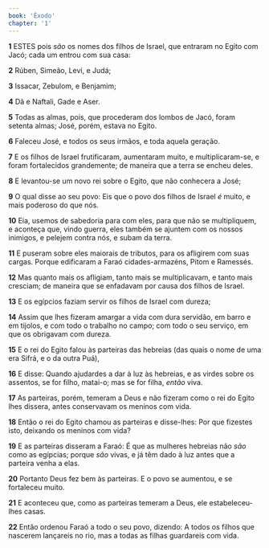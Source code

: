 ```yaml
---
book: 'Êxodo'
chapter: '1'
---
```


**1** ESTES pois _são_ os nomes dos filhos de Israel, que entraram no Egito com Jacó; cada um entrou com sua casa:

**2** Rúben, Simeão, Levi, e Judá;

**3** Issacar, Zebulom, e Benjamim;

**4** Dã e Naftali, Gade e Aser.

**5** Todas as almas, pois, que procederam dos lombos de Jacó, foram setenta almas; José, porém, estava no Egito.

**6** Faleceu José, e todos os seus irmãos, e toda aquela geração.

**7** E os filhos de Israel frutificaram, aumentaram muito, e multiplicaram-se, e foram fortalecidos grandemente; de maneira que a terra se encheu deles.

**8** E levantou-se um novo rei sobre o Egito, que não conhecera a José;

**9** O qual disse ao seu povo: Eis que o povo dos filhos de Israel _é_ muito, e mais poderoso do que nós.

**10** Eia, usemos de sabedoria para com eles, para que não se multipliquem, e aconteça que, vindo guerra, eles também se ajuntem com os nossos inimigos, e pelejem contra nós, e subam da terra.

**11** E puseram sobre eles maiorais de tributos, para os afligirem com suas cargas. Porque edificaram a Faraó cidades-armazéns, Pitom e Ramessés.

**12** Mas quanto mais os afligiam, tanto mais se multiplicavam, e tanto mais cresciam; de maneira que se enfadavam por causa dos filhos de Israel.

**13** E os egípcios faziam servir os filhos de Israel com dureza;

**14** Assim que lhes fizeram amargar a vida com dura servidão, em barro e em tijolos, e com todo o trabalho no campo; com todo o seu serviço, em que os obrigavam com dureza.

**15** E o rei do Egito falou às parteiras das hebreias (das quais o nome de uma era Sifrá, e o da outra Puá),

**16** E disse: Quando ajudardes a dar à luz às hebreias, e as virdes sobre os assentos, se for filho, matai-o; mas se for filha, _então_ viva.

**17** As parteiras, porém, temeram a Deus e não fizeram como o rei do Egito lhes dissera, antes conservavam os meninos com vida.

**18** Então o rei do Egito chamou as parteiras e disse-lhes: Por que fizestes isto, deixando os meninos com vida?

**19** E as parteiras disseram a Faraó: É que as mulheres hebreias não _são_ como as egípcias; porque _são_ vivas, e já têm dado à luz antes que a parteira venha a elas.

**20** Portanto Deus fez bem às parteiras. E o povo se aumentou, e se fortaleceu muito.

**21** E aconteceu que, como as parteiras temeram a Deus, ele estabeleceu-lhes casas.

**22** Então ordenou Faraó a todo o seu povo, dizendo: A todos os filhos que nascerem lançareis no rio, mas a todas as filhas guardareis com vida.
